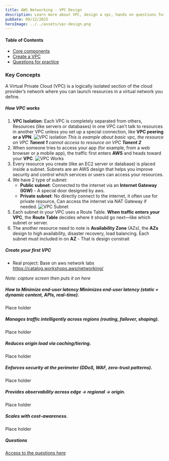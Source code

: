 ```yaml
---
title: AWS Networking - VPC Design
description: Learn more about VPC, design a vpc, hands on questions for practice
pubDate: 09/12/2025
heroImage: ../../assets/vpc-design.png
---
```



#### Table of Contents
- [Core components](#introduction)
- [Create a VPC](#learning-path)
- [Questions for practice](#content-outline)

### Key Concepts
A Virtual Private Cloud (VPC) is a logically isolated section of the cloud provider’s network where you can launch resources in a virtual network you define.

##### How VPC works

1. **VPC Isolation**: Each VPC is completely separated from others, Resources (like servers or databases) in one VPC can’t talk to resources in another VPC unless you set up a special connection, like **VPC peering or a VPN**.
![VPC isolation](../../assets/vpc-isolation.png)
_This is example about basic vpc, the resource on VPC **Tanent 1** cannot access to resource on VPC **Tanent 2**_
2. When someone tries to access your app (for example, from a web browser or a mobile app), the traffic first enters **AWS** and heads toward your **VPC**.
![VPC Works](../../assets/vpc-works.png)
3. Every resource you create (like an EC2 server or database) is placed inside a subnet. Subnets are an AWS design that helps you improve security and control which services or users can access your resources.
4. We have 2 type of subnet:
    - **Public subnet**: Connected to the internet via an **Internet Gateway (IGW)** - A special door designed by aws.
    - **Private subnet**: No directly connect to the internet, it often use for private resource, Can access the internet via NAT Gateway if needed.
![VPC Subnet](../../assets/vpc-example-private-subnets.png)
5. Each subnet in your VPC uses a Route Table. **When traffic enters your VPC**, the **Route Table** decides where it should go next—like which subnet or server.
6. The another resource need to note is **Availability Zone** (AZs), the **AZs** design to high availability, disaster recovery, load balancing. Each subnet must included in on **AZ** - That is design constrait

##### Create your first VPC

- Real project: Base on aws network labs https://catalog.workshops.aws/networking/

_Note: capture screen then puts it on here_

##### How to Minimize end-user latency Minimizes end‑user latency (static + dynamic content, APIs, real-time).
Place holder

##### Manages traffic intelligently across regions (routing, failover, shaping).
Place holder

##### Reduces origin load via caching/tiering.
Place holder

##### Enforces security at the perimeter (DDoS, WAF, zero-trust patterns).
Place holder

##### Provides observability across edge → regional → origin.
Place holder

##### Scales with cost-awareness.
Place holder

##### Questions
[Access to the questions here](/blog/aws-networking-vpc-design-questions)